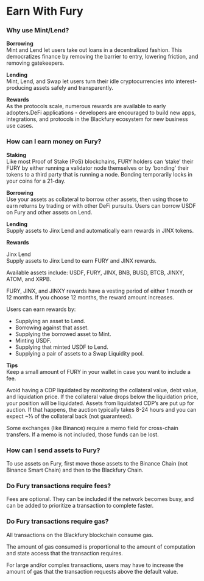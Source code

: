 # Earn With Fury

### Why use Mint/Lend?

**Borrowing**  
Mint and Lend let users take out loans in a decentralized fashion. This democratizes finance by removing the barrier to entry, lowering friction, and removing gatekeepers.

**Lending**  
Mint, Lend, and Swap let users turn their idle cryptocurrencies into interest-producing assets safely and transparently.

**Rewards**  
As the protocols scale, numerous rewards are available to early adopters.DeFi applications - developers are encouraged to build new apps, integrations, and protocols in the Blackfury ecosystem for new business use cases.

### How can I earn money on Fury?

**Staking**  
Like most Proof of Stake (PoS) blockchains, FURY holders can ‘stake’ their FURY by either running a validator node themselves or by ‘bonding’ their tokens to a third party that is running a node. Bonding temporarily locks in your coins for a 21-day.

**Borrowing**  
Use your assets as collateral to borrow other assets, then using those to earn returns by trading or with other DeFi pursuits. Users can borrow USDF on Fury and other assets on Lend.

**Lending**  
Supply assets to Jinx Lend and automatically earn rewards in JINX tokens.

**Rewards**  

Jinx Lend  
Supply assets to Jinx Lend to earn FURY and JINX rewards.

Available assets include: USDF, FURY, JINX, BNB, BUSD, BTCB, JINXY, ATOM, and XRPB.

FURY, JINX, and JINXY rewards have a vesting period of either 1 month or 12 months. If you choose 12 months, the reward amount increases.

Users can earn rewards by:

- Supplying an asset to Lend.
- Borrowing against that asset.
- Supplying the borrowed asset to Mint.
- Minting USDF.
- Supplying that minted USDF to Lend.
- Supplying a pair of assets to a Swap Liquidity pool.

**Tips**  
Keep a small amount of FURY in your wallet in case you want to include a fee.

Avoid having a CDP liquidated by monitoring the collateral value, debt value, and liquidation price. If the collateral value drops below the liquidation price, your position will be liquidated. Assets from liquidated CDP’s are put up for auction. If that happens, the auction typically takes 8-24 hours and you can expect ~⅓ of the collateral back (not guaranteed).

Some exchanges (like Binance) require a memo field for cross-chain transfers. If a memo is not included, those funds can be lost.

### How can I send assets to Fury?

To use assets on Fury, first move those assets to the Binance Chain (not Binance Smart Chain) and then to the Blackfury Chain.

### Do Fury transactions require fees?

Fees are optional. They can be included if the network becomes busy, and can be added to prioritize a transaction to complete faster.

### Do Fury transactions require gas?

All transactions on the Blackfury blockchain consume gas.

The amount of gas consumed is proportional to the amount of computation and state access that the transaction requires.

For large and/or complex transactions, users may have to increase the amount of gas that the transaction requests above the default value.
